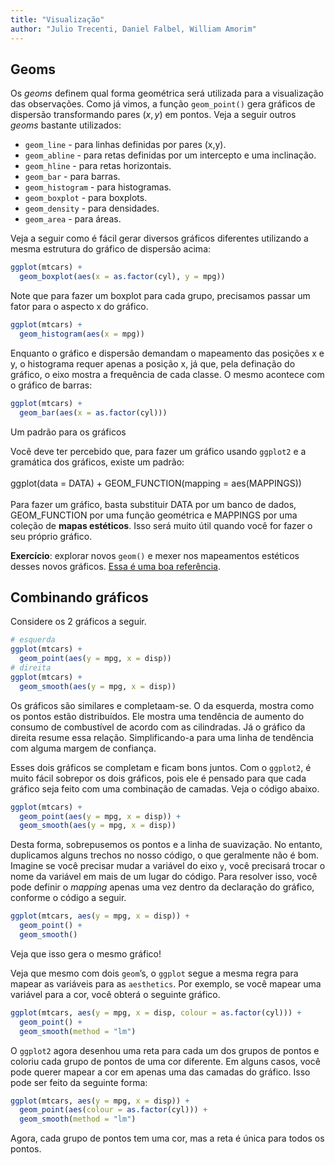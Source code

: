 ```yaml
---
title: "Visualização"
author: "Julio Trecenti, Daniel Falbel, William Amorim"
---
```


## Geoms

Os *geoms* definem qual forma geométrica será utilizada para a visualização das observações. Como já vimos, a função `geom_point()` gera gráficos de dispersão
transformando pares $(x,y)$ em pontos. Veja a seguir outros *geoms* bastante utilizados:

- `geom_line` - para linhas definidas por pares (x,y).
- `geom_abline` - para retas definidas por um intercepto e uma inclinação.
- `geom_hline` - para retas horizontais.
- `geom_bar` - para barras.
- `geom_histogram` - para histogramas.
- `geom_boxplot` - para boxplots.
- `geom_density` - para densidades.
- `geom_area` - para áreas.

Veja a seguir como é fácil gerar diversos gráficos diferentes utilizando a mesma estrutura do gráfico de dispersão acima:

```r
ggplot(mtcars) + 
  geom_boxplot(aes(x = as.factor(cyl), y = mpg))
```

Note que para fazer um boxplot para cada grupo, precisamos passar um fator para o aspecto x do gráfico.

```r
ggplot(mtcars) + 
  geom_histogram(aes(x = mpg))
```

Enquanto o gráfico e dispersão demandam o mapeamento das posições x e y, o histograma requer apenas a posição x, já que, pela definação do gráfico, o eixo mostra a frequência de cada classe. O mesmo acontece com o gráfico de barras:

```r
ggplot(mtcars) + 
  geom_bar(aes(x = as.factor(cyl)))
```

<div class='admonition note'>
<p class='admonition-title'>
Um padrão para os gráficos
</p>
<p>
Você deve ter percebido que, para fazer um gráfico usando `ggplot2` e a gramática
dos gráficos, existe um padrão:
<br> 
<br>
ggplot(data = DATA) + GEOM_FUNCTION(mapping = aes(MAPPINGS))
<br>
<br>
Para fazer um gráfico, basta substituir DATA por um banco de dados, GEOM_FUNCTION por
uma função geométrica e MAPPINGS por uma coleção de <b>mapas estéticos</b>. Isso será muito útil quando você for fazer o seu próprio gráfico.
</p>
</div>

**Exercício**: explorar novos `geom()` e mexer nos mapeamentos estéticos desses novos gráficos. [Essa é uma
boa referência](http://ggplot2.tidyverse.org/articles/ggplot2-specs.html).

## Combinando gráficos

Considere os 2 gráficos a seguir.

```r
# esquerda
ggplot(mtcars) + 
  geom_point(aes(y = mpg, x = disp))
# direita
ggplot(mtcars) + 
  geom_smooth(aes(y = mpg, x = disp))
```

Os gráficos são similares e completaam-se. O da esquerda, mostra como os pontos estão distribuídos. Ele mostra uma tendência de aumento do consumo de combustível de acordo
com as cilindradas. Já o gráfico da direita resume essa relação. Simplificando-a para uma linha de tendência com alguma margem de confiança. 

Esses dois gráficos se completam e ficam bons juntos. Com o `ggplot2`, é muito fácil
sobrepor os dois gráficos, pois ele é pensado para que cada gráfico seja feito com
uma combinação de camadas. Veja o código abaixo.

```r
ggplot(mtcars) + 
  geom_point(aes(y = mpg, x = disp)) +
  geom_smooth(aes(y = mpg, x = disp))
```

Desta forma, sobrepusemos os pontos e a linha de suavização. No entanto, duplicamos alguns trechos no nosso código, o que geralmente não é bom. Imagine se você precisar
mudar a variável do eixo `y`, você precisará trocar o nome da variável em mais de um
lugar do código. Para resolver isso, você pode definir o *mapping* apenas uma vez
dentro da declaração do gráfico, conforme o código a seguir.

```r
ggplot(mtcars, aes(y = mpg, x = disp)) + 
  geom_point() +
  geom_smooth()
```

Veja que isso gera o mesmo gráfico!

Veja que mesmo com dois `geom`'s, o `ggplot` segue a mesma regra para mapear as
variáveis para as `aesthetics`. Por exemplo, se você mapear uma variável para 
a cor, você obterá o seguinte gráfico.

```r
ggplot(mtcars, aes(y = mpg, x = disp, colour = as.factor(cyl))) + 
  geom_point() +
  geom_smooth(method = "lm")
```

O `ggplot2` agora desenhou uma reta para cada um dos grupos de pontos e coloriu
cada grupo de pontos de uma cor diferente. Em alguns casos, você pode querer mapear
a cor em apenas uma das camadas do gráfico. Isso pode ser feito da seguinte forma:

```r
ggplot(mtcars, aes(y = mpg, x = disp)) + 
  geom_point(aes(colour = as.factor(cyl))) +
  geom_smooth(method = "lm")
```

Agora, cada grupo de pontos tem uma cor, mas a reta é única para todos os pontos.

